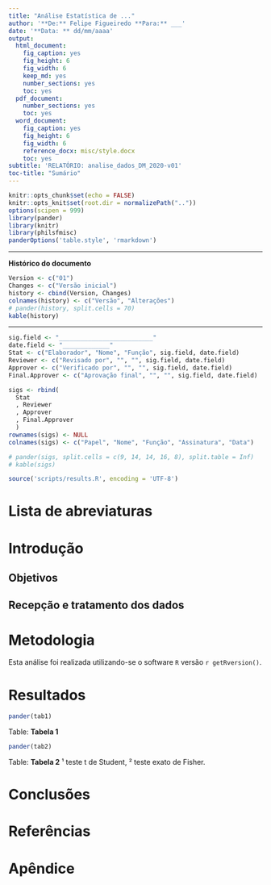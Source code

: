 ```yaml
---
title: "Análise Estatística de ..."
author: '**De:** Felipe Figueiredo **Para:** ___'
date: '**Data: ** dd/mm/aaaa'
output:
  html_document:
    fig_caption: yes
    fig_height: 6
    fig_width: 6
    keep_md: yes
    number_sections: yes
    toc: yes
  pdf_document:
    number_sections: yes
    toc: yes
  word_document:
    fig_caption: yes
    fig_height: 6
    fig_width: 6
    reference_docx: misc/style.docx
    toc: yes
subtitle: 'RELATÓRIO: analise_dados_DM_2020-v01'
toc-title: "Sumário"
---
```


```r
knitr::opts_chunk$set(echo = FALSE)
knitr::opts_knit$set(root.dir = normalizePath(".."))
options(scipen = 999)
library(pander)
library(knitr)
library(philsfmisc)
panderOptions('table.style', 'rmarkdown')
```

---

**Histórico do documento**

```r
Version <- c("01")
Changes <- c("Versão inicial")
history <- cbind(Version, Changes)
colnames(history) <- c("Versão", "Alterações")
# pander(history, split.cells = 70)
kable(history)
```

---

<!-- **Assinaturas** -->

```r
sig.field <- "__________________________"
date.field <- "_____________"
Stat <- c("Elaborador", "Nome", "Função", sig.field, date.field)
Reviewer <- c("Revisado por", "", "", sig.field, date.field)
Approver <- c("Verificado por", "", "", sig.field, date.field)
Final.Approver <- c("Aprovação final", "", "", sig.field, date.field)

sigs <- rbind(
  Stat
  , Reviewer
  , Approver
  , Final.Approver
  )
rownames(sigs) <- NULL
colnames(sigs) <- c("Papel", "Nome", "Função", "Assinatura", "Data")

# pander(sigs, split.cells = c(9, 14, 14, 16, 8), split.table = Inf)
# kable(sigs)
```

```r
source('scripts/results.R', encoding = 'UTF-8')
```

# Lista de abreviaturas

# Introdução

## Objetivos

## Recepção e tratamento dos dados

# Metodologia

Esta análise foi realizada utilizando-se o software `R` versão `r getRversion()`.

# Resultados

```r
pander(tab1)
```

Table: **Tabela 1**

```r
pander(tab2)
```

Table: **Tabela 2**
¹ teste t de Student, ² teste exato de Fisher.
<!-- # Exceções e Desvios do teste -->

# Conclusões


# Referências

# Apêndice

